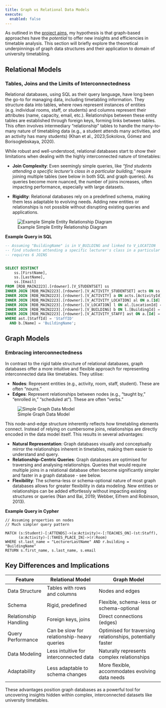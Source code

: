 ```yaml
---
title: Graph vs Relational Data Models
execute:
  enabled: false
---
```



As outlined in the [project aims](01-04-project.qmd), my hypothesis is that graph-based approaches have the *potential* to offer new insights and efficiencies in timetable analysis. This section will briefly explore the theoretical underpinnings of graph data structures and their application to domain of university timetabling.


## Relational Models
### Tables, Joins and the Limits of Interconnectedness

Relational databases, using SQL as their query language, have long been the go-to for managing data, including timetabling information. They structure data into tables, where rows represent instances of entities (e.g. individual rooms, staff, or students) and columns represent their attributes (name, capacity, email, etc.). Relationships between these entity tables are established through foreign keys, forming links between tables. This often involves intermediary "relationship" tables to handle the many-to-many nature of timetabling data (e.g., a student attends many activities, and an activity has many students) (Khan et al., 2023;Sokolova, Gómez and Borisoglebskaya, 2020).

While robust and well-understood, relational databases start to show their limitations when dealing with the highly interconnected nature of timetables:

-   **Join Complexity**: Even seemingly simple queries, like *"find students attending a specific lecturer's class in a particular building,"* require joining multiple tables (see below in both SQL and graph queries). As queries become more nuanced, the number of joins increases, often impacting performance, especially with large datasets.

-   **Rigidity**: Relational databases rely on a predefined schema, making them less adaptable to evolving needs. Adding new entities or relationships is not possible without disrupting existing queries and applications.

![Example Simple Entity Relationship Diagram](./images/RDB-ER-miro.jpg)

**Example Query in SQL**
```sql
-- Assuming "BuildingName" is in V_BUILDING and linked to V_LOCATION
-- find students attending a specific lecturer's class in a particular building
-- requires 6 JOINS


SELECT DISTINCT 
    ss.[FirstName], 
    ss.[LastName],
    ss.[Email]
FROM [RDB_MAIN2223].[rdowner].[V_STUDENTSET] ss
INNER JOIN [RDB_MAIN2223].[rdowner].[V_ACTIVITY_STUDENTSET] acts ON ss.[Id] = acts.[StudentSetId]
INNER JOIN [RDB_MAIN2223].[rdowner].[V_ACTIVITY] a ON acts.[ActivityId] = a.[Id]
INNER JOIN [RDB_MAIN2223].[rdowner].[V_ACTIVITY_LOCATION] al ON a.[Id] = al.[ActivityId]
INNER JOIN [RDB_MAIN2223].[rdowner].[V_LOCATION] l ON al.[LocationId] = l.[Id]
INNER JOIN [RDB_MAIN2223].[rdowner].[V_BUILDING] b ON l.[BuildingId] = b.[Id] 
INNER JOIN [RDB_MAIN2223].[rdowner].[V_ACTIVITY_STAFF] ast ON a.[Id] = ast.[ActivityId]
WHERE ast.[StaffId] = 'StaffID'  
  AND b.[Name] = 'BuildingName'; 
```

## Graph Models
### Embracing interconnectedness

In contrast to the rigid table structure of relational databases, graph databases offer a more intuitive and flexible approach for representing interconnected data like timetables. They utilise:

-   **Nodes**: Represent entities (e.g., activity, room, staff, student).  These are often "nouns."
-   **Edges**: Represent relationships between nodes (e.g., "taught by," "enrolled in," "scheduled at").  These are often "verbs."

![Simple Graph Data Model](./images/graph-nodes-rels2.png){.medium-image}

This node-and-edge structure inherently reflects how timetabling elements connect. Instead of relying on cumbersome joins, relationships are directly encoded in the data model itself. This results in several advantages:

-   **Natural Representation**: Graph databases visually and conceptually mirror the relationships inherent in timetables, making them easier to understand and query.
-   **Relationship-Centric Queries**: Graph databases are optimised for traversing and analysing relationships. Queries that would require multiple joins in a relational database often become significantly simpler and faster in a graph database - see below.
-   **Flexibility**: The schema-less or schema-optional nature of most graph databases allows for greater flexibility in data modeling. New entities or relationships can be added effortlessly without impacting existing structures or queries (Nan and Bai, 2019; Webber, Eifrem and Robinson, 2013).

**Example Query in Cypher**
```cypher
// Assuming properties on nodes
// Much simpler query pattern

MATCH (s:Student)-[:ATTENDS]->(a:Activity)<-[:TEACHES_ON]-(st:Staff), 
      (a:Activity)-[:TAKES_PLACE_IN]->(r:Room)
WHERE st.last_name = "LecturerLastName" AND r.building = "BuildingName"
RETURN s.first_name, s.last_name, s.email 
```

## Key Differences and Implications

:::{.table}

| Feature               | Relational Model                           | Graph Model                                                |
|------------------|------------------------|------------------------------|
| Data Structure        | Tables with rows and columns               | Nodes and edges                                            |
| Schema                | Rigid, predefined                          | Flexible, schema-less or schema-optional                   |
| Relationship Handling | Foreign keys, joins                        | Direct connections (edges)                                 |
| Query Performance     | Can be slow for relationship-heavy queries | Optimised for traversing relationships, potentially faster |
| Data Modeling         | Less intuitive for interconnected data     | Naturally represents complex relationships                 |
| Adaptability          | Less adaptable to schema changes           | More flexible, accommodates evolving data needs            |

:::

These advantages position graph databases as a powerful tool for uncovering insights hidden within complex, interconnected datasets like university timetables.
